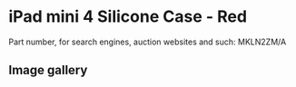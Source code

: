 
# iPad mini 4 Silicone Case - Red

Part number, for search engines, auction websites and such: MKLN2ZM/A

## Image gallery

<div style={{ width: '100%', maxWidth: '768px' }}>
<GalleryComponent
    images={[
      {
        original: "/everysource/MKLN2.webp",
        thumbnail: "/everypreview/MKLN2.webp",
      },
      {
        original: "/everysource/MKLN2_AV1_GOLD.webp",
        thumbnail: "/everypreview/MKLN2_AV1_GOLD.webp",
      },
      {
        original: "/everysource/MKLN2_AV1_SILVER.webp",
        thumbnail: "/everypreview/MKLN2_AV1_SILVER.webp",
      },
      {
        original: "/everysource/MKLN2_AV1_SPACE_GRAY.webp",
        thumbnail: "/everypreview/MKLN2_AV1_SPACE_GRAY.webp",
      },
      {
        original: "/everysource/MKLN2_AV2.webp",
        thumbnail: "/everypreview/MKLN2_AV2.webp",
      },
      {
        original: "/everysource/MKLN2_AV3.webp",
        thumbnail: "/everypreview/MKLN2_AV3.webp",
      },
      {
        original: "/everysource/MKLN2_AV4.webp",
        thumbnail: "/everypreview/MKLN2_AV4.webp",
      }
    ]}
  />
</div>